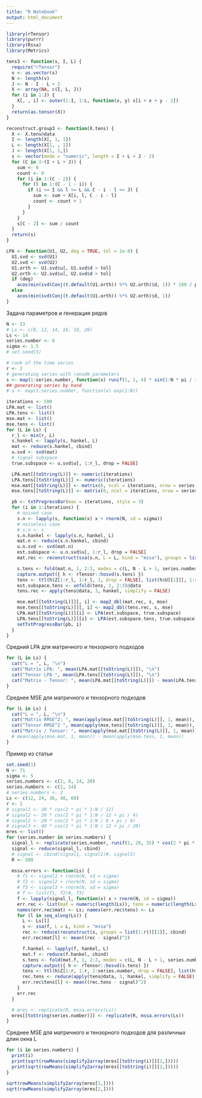 ---
title: "R Notebook"
output: html_document
---
```{r}
library(rTensor)
library(purrr)
library(Rssa)
library(Metrics)

tens3 <- function(s, I, L) {
  require("rTensor")
  v <- as.vector(s)
  N <- length(v)
  J <- N - I - L + 2
  X <- array(NA, c(I, L, J))
  for (i in 1:J) {
    X[, , i] <- outer(1:I, 1:L, function(x, y) s[i + x + y - 2])
  }
  return(as.tensor(X))
}

reconstruct.group3 <- function(X.tens) {
  X <- X.tens@data
  I <- length(X[, 1, 1])
  L <- length(X[1, , 1])
  J <- length(X[1, 1,])
  s <- vector(mode = "numeric", length = I + L + J - 2)
  for (C in 3:(I + L + J)) {
    sum <- 0
    count <- 0
    for (i in 1:(C - 2)) {
      for (l in 1:(C - 1 - i)) {
        if (i <= I && l <= L && C - i - l <= J) {
          sum <- sum + X[i, l, C - i - l]
          count <- count + 1
        }
      }
    }
    s[C - 2] <- sum / count
  }
  return(s)
}

LPA <- function(U1, U2, deg = TRUE, tol = 1e-8) {
  U1.svd <- svd(U1)
  U2.svd <- svd(U2)
  U1.orth <- U1.svd$u[, U1.svd$d > tol]
  U2.orth <- U2.svd$u[, U2.svd$d > tol]
  if (deg)
    acos(min(svd(Conj(t.default(U1.orth)) %*% U2.orth)$d, 1)) * 180 / pi
  else
    acos(min(svd(Conj(t.default(U1.orth)) %*% U2.orth)$d, 1))
}
```

Задача параметров и генерация рядов
```{r}
N <- 23
# Ls <- c(8, 12, 14, 16, 18, 20)
Ls <- 14
series.number <- 6
sigma <- 1.5
# set.seed(5)

# rank of the time series
r <- 2
# generating series with ranodm parameters
s <- map(1:series.number, function(x) runif(1, 1, 4) * sin(1:N * pi / 3))
## generating series by hand
# s <- map(1:series.number, function(x) exp(1:N))
```

```{r}
iterations <- 500
LPA.mat <- list()
LPA.tens <- list()
mse.mat <- list()
mse.tens <- list()
for (L in Ls) {
  r_l <- min(r, L)
  s.hankel <- lapply(s, hankel, L)
  mat <- reduce(s.hankel, cbind)
  u.svd <- svd(mat)
  # signal subspace
  true.subspace <- u.svd$u[, 1:r_l, drop = FALSE]

  LPA.mat[[toString(L)]] <- numeric(iterations)
  LPA.tens[[toString(L)]] <- numeric(iterations)
  mse.mat[[toString(L)]] <- matrix(0, ncol = iterations, nrow = series.number)
  mse.tens[[toString(L)]] <- matrix(0, ncol = iterations, nrow = series.number)

  pb <- txtProgressBar(max = iterations, style = 3)
  for (i in 1:iterations) {
    # noised case
    s.n <- lapply(s, function(x) x + rnorm(N, sd = sigma))
    # noiseless case
    # s.n <- s
    s.n.hankel <- lapply(s.n, hankel, L)
    mat.n <- reduce(s.n.hankel, cbind)
    u.n.svd <- svd(mat.n)
    est.subspace <- u.n.svd$u[, 1:r_l, drop = FALSE]
    mat.rec <- reconstruct(ssa(s.n, L = L, kind = "mssa"), groups = list(1:r_l))[[1]]

    s.tens <- fold(mat.n, 1, 2:3, modes = c(L, N - L + 1, series.number))
    capture.output({ h <- rTensor::hosvd(s.tens) })
    tens <- ttl(h$Z[1:r_l, 1:r_l, 1, drop = FALSE], list(h$U[[1]][, 1:r_l, drop = FALSE], h$U[[2]][, 1:r_l, drop = FALSE], h$U[[3]][, 1, drop = FALSE]), 1:3)
    est.subspace.tens <- unfold(tens, 1, 2:3)@data
    tens.rec <- apply(tens@data, 3, hankel, simplify = FALSE)

    mse.mat[[toString(L)]][, i] <- map2_dbl(mat.rec, s, mse)
    mse.tens[[toString(L)]][, i] <- map2_dbl(tens.rec, s, mse)
    LPA.mat[[toString(L)]][i] <- LPA(est.subspace, true.subspace)
    LPA.tens[[toString(L)]][i] <- LPA(est.subspace.tens, true.subspace)
    setTxtProgressBar(pb, i)
  }
}
```

Средний LPA для матричного и тензорного подходов
```{r}
for (L in Ls) {
  cat("L = ", L, "\n")
  cat("Matrix LPA: ", mean(LPA.mat[[toString(L)]]), "\n")
  cat("Tensor LPA ", mean(LPA.tens[[toString(L)]]), "\n")
  cat("Matrix - Tensor: ", mean(LPA.mat[[toString(L)]]) - mean(LPA.tens[[toString(L)]]), "\n")
}
```

Среднее MSE для матричного и тензорного подходов
```{r}
for (L in Ls) {
  cat("L = ", L, "\n")
  cat("Matrix RMSE^2: ", mean(apply(mse.mat[[toString(L)]], 1, mean)), "\n")
  cat("Tensor RMSE^2 ", mean(apply(mse.tens[[toString(L)]], 1, mean)), "\n")
  cat("Matrix / Tensor: ", mean(apply(mse.mat[[toString(L)]], 1, mean)) / mean(apply(mse.tens[[toString(L)]], 1, mean)), "\n")
  # mean(apply(mse.mat, 1, mean)) - mean(apply(mse.tens, 1, mean))
}
```


Пример из статьи
```{r}

set.seed(1)
N <- 71
sigma <- 5
series.numbers <- c(2, 8, 14, 20)
series.numbers <- c(2, 14)
# series.numbers <- 2
Ls <- c(12, 24, 36, 48, 60)
r <- 2
# signal1 <- 30 * cos(2 * pi * 1:N / 12)
# signal2 <- 20 * cos(2 * pi * 1:N / 12 + pi / 4)
# signal2 <- 20 * cos(2 * pi * 1:N / 8 + pi / 4)
# signal3 <- 40 * cos(2 * pi * 1:N / 12 + pi / 20)
mres <- list()
for (series.number in series.numbers) {
  signal_l <- replicate(series.number, runif(1, 20, 35) * cos(2 * pi * 1:N + pi / runif(1, 2, 20)), simplify = FALSE)
  signal <- reduce(signal_l, cbind)
  # signal <- cbind(signal1, signal2)#, signal3)
  R <- 500

  mssa.errors <- function(Ls) {
    # f1 <- signal1 + rnorm(N, sd = sigma)
    # f2 <- signal2 + rnorm(N, sd = sigma)
    # f3 <- signal3 + rnorm(N, sd = sigma)
    # f <- list(f1, f2)#, f3)
    f <- lapply(signal_l, function(x) x + rnorm(N, sd = sigma))
    err.rec <- list(mat = numeric(length(Ls)), tens = numeric(length(Ls)))
    names(err.rec$mat) <- Ls; names(err.rec$tens) <- Ls
    for (l in seq_along(Ls)) {
      L <- Ls[l]
      s <- ssa(f, L = L, kind = "mssa")
      rec <- reduce(reconstruct(s, groups = list(1:r))[[1]], cbind)
      err.rec$mat[l] <- mean((rec - signal)^2)

      f.hankel <- lapply(f, hankel, L)
      mat.f <- reduce(f.hankel, cbind)
      s.tens <- fold(mat.f, 1, 2:3, modes = c(L, N - L + 1, series.number))
      capture.output({ h <- rTensor::hosvd(s.tens) })
      tens <- ttl(h$Z[1:r, 1:r, 1:series.number, drop = FALSE], list(h$U[[1]][, 1:r, drop = FALSE], h$U[[2]][, 1:r, drop = FALSE], h$U[[3]][, 1:series.number, drop = FALSE]), 1:3)
      rec.tens <- reduce(apply(tens@data, 3, hankel, simplify = FALSE), cbind)
      err.rec$tens[l] <- mean((rec.tens - signal)^2)
    }
    err.rec
  }

  # mres <- replicate(R, mssa.errors(Ls))
  mres[[toString(series.number)]] <- replicate(R, mssa.errors(Ls))
}
```

Среднее MSE для матричного и тензорного подходов для различных длин окна L
```{r}
for (i in series.numbers) {
  print(i)
  print(sqrt(rowMeans(simplify2array(mres[[toString(i)]][1,]))))
  print(sqrt(rowMeans(simplify2array(mres[[toString(i)]][2,]))))
}
```


```{r}
sqrt(rowMeans(simplify2array(mres[1,])))
sqrt(rowMeans(simplify2array(mres[2,])))
```
